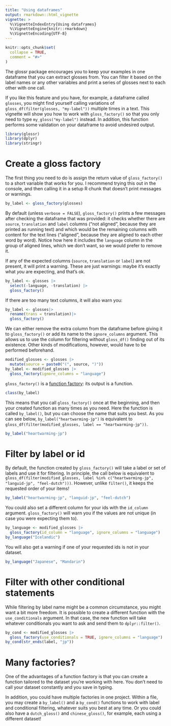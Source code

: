 ```yaml
---
title: "Using dataframes"
output: rmarkdown::html_vignette
vignette: >
  %\VignetteIndexEntry{Using dataframes}
  %\VignetteEngine{knitr::rmarkdown}
  %\VignetteEncoding{UTF-8}
---
```


```r
knitr::opts_chunk$set(
  collapse = TRUE,
  comment = "#>"
)
```

The glossr package encourages you to keep your examples in one dataframe that you can extract glosses from. You can filter it based on the label names or any other variables and print a series of glosses next to each other with one call.

If you like this feature and you have, for example, a dataframe called `glosses`, you might find yourself calling variations of `gloss_df(filter(glosses, "my-label"))` multiple times in a text. This vignette will show you how to work with `gloss_factory()` so that you only need to type `my_gloss("my-label")` instead. In addition, this function performs some validation on your dataframe to avoid undesired output.

```r
library(glossr)
library(dplyr)
library(stringr)
```

# Create a gloss factory

The first thing you need to do is assign the return value of `gloss_factory()` to a short variable that works for you. I recommend trying this out in the console, and then calling it in a setup R chunk that doesn't print messages or warnings.

```r
by_label <- gloss_factory(glosses)
```

By default (unless `verbose = FALSE`), `gloss_factory()` prints a few messages after checking the dataframe that was provided: it checks whether there are `source`, `translation` and `label` columns ("not aligned", because they are printed as running text) and which would be the remaining columns with content for the text lines ("aligned", because they are aligned to each other word by word). Notice how here it includes the `language` column in the group of aligned lines, which we don't want, so we would prefer to remove it.

If any of the expected columns (`source`, `translation` or `label`) are not present, it will print a warning. These are just warnings: maybe it's exactly what *you* are expecting, and that's ok.

```r
by_label <- glosses |> 
  select(-language, -translation) |> 
  gloss_factory()
```

If there are too many text columns, it will also warn you:

```r
by_label <- glosses|> 
  rename(trans = translation)|> 
  gloss_factory()
```

We can either remove the extra column from the dataframe before giving it to `gloss_factory()` or add its name to the `ignore_columns` argument. This allows us to use the column for filtering without `gloss_df()` finding out of its existence. Other kinds of modifications, however, would have to be performed beforehand.

```r
modified_glosses <- glosses |>
  mutate(source = paste0("(", source, ")"))
by_label <- modified_glosses |>
  gloss_factory(ignore_columns = "language")
```

`gloss_factory()` is a [function factory](https://adv-r.hadley.nz/function-factories.html): its output is a function.

```r
class(by_label)
```

This means that you call `gloss_factory()` once at the beginning, and then your created function as many times as you need. Here the function is called `by_label()`, but you can choose the name that suits you best. As you can see below, `by_label("heartwarming-jp")` is equivalent to `gloss_df(filter(modified_glosses, label == "heartwarming-jp"))`.

```r
by_label("heartwarming-jp")
```

# Filter by label or id

By default, the function created by `gloss_factory()` will take a label or set of labels and use it for filtering. In principle, the call below is equivalent to `gloss_df(filter(modified_glosses, label %in% c("heartwarming-jp", "languid-jp", "feel-dutch")))`. However, unlike `filter()`, it keeps the requested order of your items!

```r
by_label("heartwarming-jp", "languid-jp", "feel-dutch")
```

You could also set a different column for your ids with the `id_column` argument. `gloss_factory()` will warn you if the values are not unique (in case you were expecting them to).

```r
by_language <- modified_glosses |> 
  gloss_factory(id_column = "language", ignore_columns = "language")
by_language("Icelandic")
```

You will also get a warning if one of your requested ids is not in your dataset.

```r
by_language("Japanese", "Mandarin")
```

# Filter with other conditional statements

While filtering by label name might be a common circumstance, you might want a bit more freedom. It is possible to create a different function with the `use_conditionals` argument. In that case, the new function will take whatever conditionals you want to ask and send them to `dplyr::filter()`.

```r
by_cond <- modified_glosses |>
  gloss_factory(use_conditionals = TRUE, ignore_columns = "language")
by_cond(str_ends(label, "jp"))
```

# Many factories?

One of the advantages of a function factory is that you can create a function tailored to the dataset you're working with here. You don't need to call your dataset constantly and you save in typing.

In addition, you could have multiple factories in one project. Within a file, you may create a `by_label()` and a `by_cond()` functions to work with label and conditional filtering, whatever suits you best at any time. Or you could also have a `dutch_gloss()` and `chinese_gloss()`, for example, each using a different dataset!
